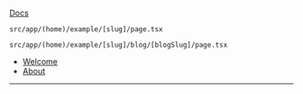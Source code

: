 [Docs](https://nextjs.org/docs/app/building-your-application/routing/dynamic-routes)
```
src/app/(home)/example/[slug]/page.tsx
```
```
src/app/(home)/example/[slug]/blog/[blogSlug]/page.tsx
```
- [Welcome](/example/mdx/blog/welcome)
- [About](/example/mdx/blog/about)
---